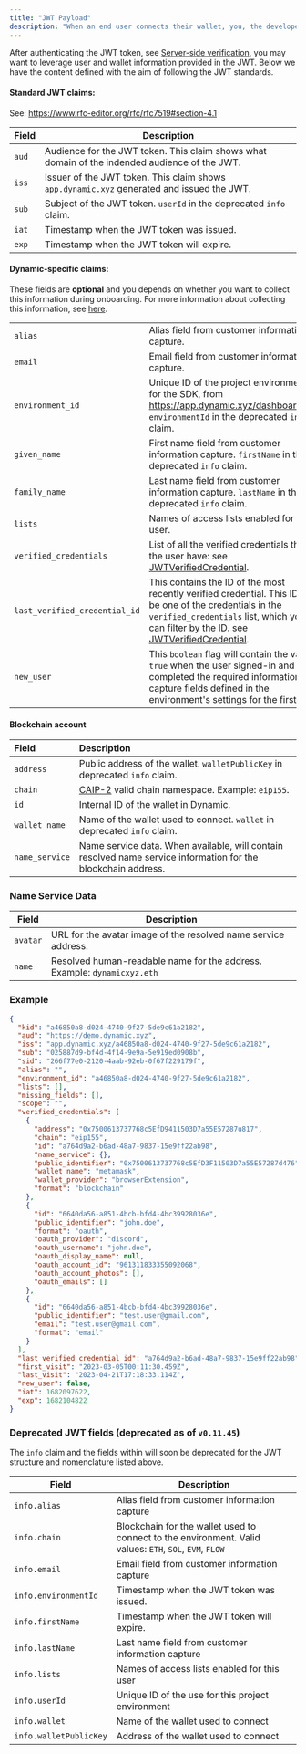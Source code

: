 ```yaml
---
title: "JWT Payload"
description: "When an end user connects their wallet, you, the developer, get a [JSON Web Token (JWT)](https://jwt.io/introduction) that can be used to verify some claims about the end user, notably a proof of ownership over a wallet public address."
---
```


After authenticating the JWT token, see [Server-side verification](/sign-in-or-sign-up/server-side-verification), you may want to leverage user and wallet information provided in the JWT. Below we have the content defined with the aim of following the JWT standards.

#### Standard JWT claims:

See: https://www.rfc-editor.org/rfc/rfc7519#section-4.1

| Field | Description                                                                                   |
| ----- | --------------------------------------------------------------------------------------------- |
| `aud` | Audience for the JWT token. This claim shows what domain of the indended audience of the JWT. |
| `iss` | Issuer of the JWT token. This claim shows `app.dynamic.xyz` generated and issued the JWT.     |
| `sub` | Subject of the JWT token. `userId` in the deprecated `info` claim.                            |
| `iat` | Timestamp when the JWT token was issued.                                                      |
| `exp` | Timestamp when the JWT token will expire.                                                     |

#### Dynamic-specific claims:

These fields are **optional** and you depends on whether you want to collect this information during onboarding. For more information about collecting this information, see [here](https://docs.dynamic.xyz/docs/information-capture).

|                               |                                                                                                                                                                                                                                                           |
| :---------------------------- | :-------------------------------------------------------------------------------------------------------------------------------------------------------------------------------------------------------------------------------------------------------- |
| `alias`                       | Alias field from customer information capture.                                                                                                                                                                                                            |
| `email`                       | Email field from customer information capture.                                                                                                                                                                                                            |
| `environment_id`              | Unique ID of the project environment for the SDK, from https://app.dynamic.xyz/dashboard/api. `environmentId` in the deprecated `info` claim.                                                                                                             |
| `given_name`                  | First name field from customer information capture. `firstName` in the deprecated `info` claim.                                                                                                                                                           |
| `family_name`                 | Last name field from customer information capture. `lastName` in the deprecated `info` claim.                                                                                                                                                             |
| `lists`                       | Names of access lists enabled for this user.                                                                                                                                                                                                              |
| `verified_credentials`        | List of all the verified credentials that the user have: see [JWTVerifiedCredential](/sdk-react/object-reference/jwtverifiedcredential).                                                                                                                  |
| `last_verified_credential_id` | This contains the ID of the most recently verified credential. This ID will be one of the credentials in the `verified_credentials` list, which you can filter by the ID. see [JWTVerifiedCredential](/sdk-react/object-reference/jwtverifiedcredential). |
| `new_user`                    | This `boolean` flag will contain the value `true` when the user signed-in and has completed the required information capture fields defined in the environment's settings for the first time.                                                             |

#### Blockchain account

| Field          | Description                                                                                                            |
| :------------- | :--------------------------------------------------------------------------------------------------------------------- |
| `address`      | Public address of the wallet. `walletPublicKey` in deprecated `info` claim.                                            |
| `chain`        | [CAIP-2](https://github.com/ChainAgnostic/CAIPs/blob/master/CAIPs/caip-2.md) valid chain namespace. Example: `eip155`. |
| `id`           | Internal ID of the wallet in Dynamic.                                                                                  |
| `wallet_name`  | Name of the wallet used to connect. `wallet` in deprecated `info` claim.                                               |
| `name_service` | Name service data. When available, will contain resolved name service information for the blockchain address.          |

### Name Service Data

| Field    | Description                                                             |
| -------- | ----------------------------------------------------------------------- |
| `avatar` | URL for the avatar image of the resolved name service address.          |
| `name`   | Resolved human-readable name for the address. Example: `dynamicxyz.eth` |

### Example

```json
{
  "kid": "a46850a8-d024-4740-9f27-5de9c61a2182",
  "aud": "https://demo.dynamic.xyz",
  "iss": "app.dynamic.xyz/a46850a8-d024-4740-9f27-5de9c61a2182",
  "sub": "025887d9-bf4d-4f14-9e9a-5e919ed0908b",
  "sid": "266f77e0-2120-4aab-92eb-0f67f229179f",
  "alias": "",
  "environment_id": "a46850a8-d024-4740-9f27-5de9c61a2182",
  "lists": [],
  "missing_fields": [],
  "scope": "",
  "verified_credentials": [
    {
      "address": "0x7500613737768c5EfD9411503D7a55E57287u817",
      "chain": "eip155",
      "id": "a764d9a2-b6ad-48a7-9837-15e9ff22ab98",
      "name_service": {},
      "public_identifier": "0x7500613737768c5EfD3F11503D7a55E57287d476",
      "wallet_name": "metamask",
      "wallet_provider": "browserExtension",
      "format": "blockchain"
    },
    {
      "id": "6640da56-a851-4bcb-bfd4-4bc39928036e",
      "public_identifier": "john.doe",
      "format": "oauth",
      "oauth_provider": "discord",
      "oauth_username": "john.doe",
      "oauth_display_name": null,
      "oauth_account_id": "961311833355092068",
      "oauth_account_photos": [],
      "oauth_emails": []
    },
    {
      "id": "6640da56-a851-4bcb-bfd4-4bc39928036e",
      "public_identifier": "test.user@gmail.com",
      "email": "test.user@gmail.com",
      "format": "email"
    }
  ],
  "last_verified_credential_id": "a764d9a2-b6ad-48a7-9837-15e9ff22ab98",
  "first_visit": "2023-03-05T00:11:30.459Z",
  "last_visit": "2023-04-21T17:18:33.114Z",
  "new_user": false,
  "iat": 1682097622,
  "exp": 1682104822
}
```

### Deprecated JWT fields (deprecated as of `v0.11.45`)

The `info` claim and the fields within will soon be deprecated for the JWT structure and nomenclature listed above.

| Field                  | Description                                                                                             |
| ---------------------- | ------------------------------------------------------------------------------------------------------- |
| `info.alias`           | Alias field from customer information capture                                                           |
| `info.chain`           | Blockchain for the wallet used to connect to the environment. Valid values: `ETH`, `SOL`, `EVM`, `FLOW` |
| `info.email`           | Email field from customer information capture                                                           |
| `info.environmentId`   | Timestamp when the JWT token was issued.                                                                |
| `info.firstName`       | Timestamp when the JWT token will expire.                                                               |
| `info.lastName`        | Last name field from customer information capture                                                       |
| `info.lists`           | Names of access lists enabled for this user                                                             |
| `info.userId`          | Unique ID of the use for this project environment                                                       |
| `info.wallet`          | Name of the wallet used to connect                                                                      |
| `info.walletPublicKey` | Address of the wallet used to connect                                                                   |
